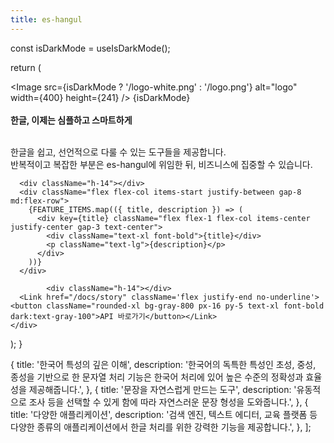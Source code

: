 ```yaml
---
title: es-hangul
---
```





  const isDarkMode = useIsDarkMode();

  return (
    <div className="pb-20">
      <div className="flex flex-col items-center justify-center gap-8 pt-11 text-center">
        <Image src={isDarkMode ? '/logo-white.png' : '/logo.png'} alt="logo" width={400} height={241} />
        <span>{isDarkMode}</span>
        <div className="flex flex-col items-center gap-4">
          <div className="relative text-5xl font-bold">
            <br />
            <strong>한글, 이제는 심플하고 스마트하게</strong>
          </div>
          <br />
          <p className="text-3xl">
            한글을 쉽고, 선언적으로 다룰 수 있는 도구들을 제공합니다.
            <br />
            반복적이고 복잡한 부분은 es-hangul에 위임한 뒤, 비즈니스에 집중할 수 있습니다.
          </p>
        </div>
        <div className="flex gap-4"></div>
      </div>

      <div className="h-14"></div>
      <div className="flex flex-col items-start justify-between gap-8 md:flex-row">
        {FEATURE_ITEMS.map(({ title, description }) => (
          <div key={title} className="flex flex-1 flex-col items-center justify-center gap-3 text-center">
            <div className="text-xl font-bold">{title}</div>
            <p className="text-lg">{description}</p>
          </div>
        ))}
      </div>

            <div className="h-14"></div>
      <Link href="/docs/story" className='flex justify-end no-underline'> <button className="rounded-xl bg-gray-800 px-16 py-5 text-xl font-bold dark:text-gray-100">API 바로가기</button></Link>
    </div>
  );
}

  {
    title: '한국어 특성의 깊은 이해',
    description:
      '한국어의 독특한 특성인 초성, 중성, 종성을 기반으로 한 문자열 처리 기능은 한국어 처리에 있어 높은 수준의 정확성과 효율성을 제공해줍니다.',
  },
  {
    title: '문장을 자연스럽게 만드는 도구',
    description: '유동적으로 조사 등을 선택할 수 있게 함에 따라 자연스러운 문장 형성을 도와줍니다.',
  },
  {
    title: '다양한 애플리케이션',
    description:
      '검색 엔진, 텍스트 에디터, 교육 플랫폼 등 다양한 종류의 애플리케이션에서 한글 처리를 위한 강력한 기능을 제공합니다.',
  },
];
